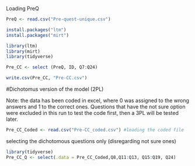 Loading PreQ

```r
PreQ <- read.csv("Pre-quest-unique.csv")
```


```r
install.packages("ltm")
install.packages("mirt")
```

```r
library(ltm)
library(mirt)
library(tidyverse)
```

```r
Pre_CC <- select (PreQ, ID, Q7:Q24)
```


```r
write.csv(Pre_CC, "Pre-CC.csv")
```

#Dichotomus version of the model (2PL)

Note: the data has been coded in excel, where 0 was assigned to the wrong answers and 1 to the correct ones. Questions that have the not sure option were excluded in this run to test the code first, then a 3PL will be tested later.

```r
Pre_CC_Coded <- read.csv("Pre-CC_coded.csv") #loading the coded file 
```

selecting the dichotomous questions only (disregarding not sure ones)

```r
library(tidyverse)
Pre_CC_Q <- select(.data = Pre_CC_Coded,Q8,Q11:Q13, Q15:Q19, Q24)
```


